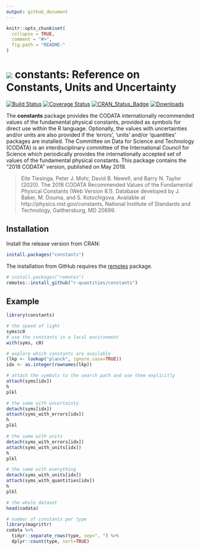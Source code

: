 ```yaml
---
output: github_document
---
```


<!-- README.md is generated from README.Rmd. Please edit that file -->

```r
knitr::opts_chunk$set(
  collapse = TRUE,
  comment = "#>",
  fig.path = "README-"
)
```

# <img src="https://avatars1.githubusercontent.com/u/32303769?s=40&v=4"> constants: Reference on Constants, Units and Uncertainty

[![Build Status](https://github.com/r-quantities/constants/workflows/build/badge.svg)](https://github.com/r-quantities/constants/actions)
[![Coverage Status](https://codecov.io/gh/r-quantities/constants/branch/master/graph/badge.svg)](https://codecov.io/gh/r-quantities/constants)
[![CRAN\_Status\_Badge](https://www.r-pkg.org/badges/version/constants)](https://cran.r-project.org/package=constants)
[![Downloads](https://cranlogs.r-pkg.org/badges/constants)](https://cran.r-project.org/package=constants)

The **constants** package provides the CODATA internationally recommended values of the fundamental physical constants, provided as symbols for direct use within the R language. Optionally, the values with uncertainties and/or units are also provided if the 'errors', 'units' and/or 'quantities' packages are installed. The Committee on Data for Science and Technology (CODATA) is an interdisciplinary committee of the International Council for Science which periodically provides the internationally accepted set of values of the fundamental physical constants. This package contains the "2018 CODATA" version, published on May 2019.

> Eite Tiesinga, Peter J. Mohr, David B. Newell, and Barry N. Taylor (2020). The 2018 CODATA Recommended Values of the Fundamental Physical Constants (Web Version 8.1). Database developed by J. Baker, M. Douma, and S. Kotochigova. Available at http://physics.nist.gov/constants, National Institute of Standards and Technology, Gaithersburg, MD 20899.

## Installation

Install the release version from CRAN:

```r
install.packages("constants")
```

The installation from GitHub requires the [remotes](https://cran.r-project.org/package=remotes) package.

```r
# install.packages("remotes")
remotes::install_github("r-quantities/constants")
```

## Example

```r
library(constants)

# the speed of light
syms$c0
# use the constants in a local environment
with(syms, c0)

# explore which constants are available
(lkp <- lookup("planck", ignore.case=TRUE))
idx <- as.integer(rownames(lkp))

# attach the symbols to the search path and use them explicitly
attach(syms[idx])
h
plkl

# the same with uncertainty
detach(syms[idx])
attach(syms_with_errors[idx])
h
plkl

# the same with units
detach(syms_with_errors[idx])
attach(syms_with_units[idx])
h
plkl

# the same with everything
detach(syms_with_units[idx])
attach(syms_with_quantities[idx])
h
plkl

# the whole dataset
head(codata)

# number of constants per type
library(magrittr)
codata %>%
  tidyr::separate_rows(type, sep=", ") %>%
  dplyr::count(type, sort=TRUE)
```
